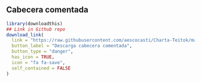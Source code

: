 ## Cabecera comentada
```r
library(downloadthis)
## Link in Github repo
download_link(
  link = "https://raw.githubusercontent.com/aescocasti/Charta-Teitok/main/2021-10-07_cosuiza_header_comentado.xml",
  button_label = "Descarga cabecera comentada",
  button_type = "danger",
  has_icon = TRUE,
  icon = "fa fa-save",
  self_contained = FALSE
)
```

